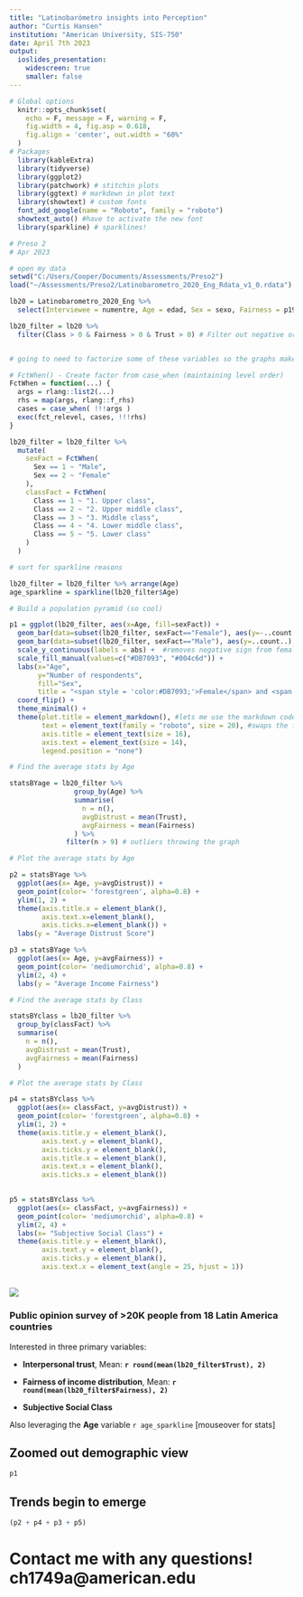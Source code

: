 ---
title: "Latinobarómetro insights into Perception"
author: "Curtis Hansen"
institution: "American University, SIS-750"
date: April 7th 2023 
output: 
  ioslides_presentation:
    widescreen: true
    smaller: false
---

```{r setup, include=FALSE}
# Global options
  knitr::opts_chunk$set(
    echo = F, message = F, warning = F,
    fig.width = 4, fig.asp = 0.618, 
    fig.align = 'center', out.width = "60%"
  )
# Packages
  library(kableExtra)
  library(tidyverse)
  library(ggplot2)
  library(patchwork) # stitchin plots
  library(ggtext) # markdown in plot text
  library(showtext) # custom fonts
  font_add_google(name = "Roboto", family = "roboto")
  showtext_auto() #have to activate the new font
  library(sparkline) # sparklines!

```

```{r analysis}
# Preso 2
# Apr 2023

# open my data
setwd("C:/Users/Cooper/Documents/Assessments/Preso2")
load("~/Assessments/Preso2/Latinobarometro_2020_Eng_Rdata_v1_0.rdata")

lb20 = Latinobarometro_2020_Eng %>%
  select(Interviewee = numentre, Age = edad, Sex = sexo, Fairness = p19st.a, Class = s1, Trust = p9stgbs)

lb20_filter = lb20 %>% 
  filter(Class > 0 & Fairness > 0 & Trust > 0) # Filter out negative or NULL values in Class column


# going to need to factorize some of these variables so the graphs make sense

# FctWhen() - Create factor from case_when (maintaining level order)  
FctWhen = function(...) {
  args = rlang::list2(...)
  rhs = map(args, rlang::f_rhs)
  cases = case_when( !!!args )
  exec(fct_relevel, cases, !!!rhs)
}

lb20_filter = lb20_filter %>%
  mutate(
    sexFact = FctWhen(
      Sex == 1 ~ "Male",
      Sex == 2 ~ "Female"
    ),
    classFact = FctWhen(
      Class == 1 ~ "1. Upper class",
      Class == 2 ~ "2. Upper middle class",
      Class == 3 ~ "3. Middle class",
      Class == 4 ~ "4. Lower middle class",
      Class == 5 ~ "5. Lower class"
    )
  )

# sort for sparkline reasons

lb20_filter = lb20_filter %>% arrange(Age)
age_sparkline = sparkline(lb20_filter$Age)

# Build a population pyramid (so cool)

p1 = ggplot(lb20_filter, aes(x=Age, fill=sexFact)) + 
  geom_bar(data=subset(lb20_filter, sexFact=="Female"), aes(y=-..count..), width=1) + #flops the female data around the 0 axis
  geom_bar(data=subset(lb20_filter, sexFact=="Male"), aes(y=..count..), width=1) +
  scale_y_continuous(labels = abs) +  #removes negative sign from female x-axis
  scale_fill_manual(values=c("#DB7093", "#004c6d")) +  
  labs(x="Age", 
       y="Number of respondents", 
       fill="Sex",
       title = "<span style = 'color:#DB7093;'>Female</span> and <span style = 'color:#004c6d;'>Male</span> Population Pyramid") +
  coord_flip() +
  theme_minimal() +
  theme(plot.title = element_markdown(), #lets me use the markdown code
        text = element_text(family = "roboto", size = 20), #swaps the font/size of title
        axis.title = element_text(size = 16),
        axis.text = element_text(size = 14),
        legend.position = "none")

# Find the average stats by Age

statsBYage = lb20_filter %>%
                group_by(Age) %>%
                summarise(
                  n = n(),
                  avgDistrust = mean(Trust),
                  avgFairness = mean(Fairness)
                ) %>%
              filter(n > 9) # outliers throwing the graph

# Plot the average stats by Age

p2 = statsBYage %>%
  ggplot(aes(x= Age, y=avgDistrust)) +
  geom_point(color= 'forestgreen', alpha=0.8) +
  ylim(1, 2) +
  theme(axis.title.x = element_blank(),
        axis.text.x=element_blank(),
        axis.ticks.x=element_blank()) +
  labs(y = "Average Distrust Score")

p3 = statsBYage %>%
  ggplot(aes(x= Age, y=avgFairness)) +
  geom_point(color= 'mediumorchid', alpha=0.8) +
  ylim(2, 4) +
  labs(y = "Average Income Fairness")

# Find the average stats by Class

statsBYclass = lb20_filter %>%
  group_by(classFact) %>%
  summarise(
    n = n(),
    avgDistrust = mean(Trust),
    avgFairness = mean(Fairness)
  )

# Plot the average stats by Class

p4 = statsBYclass %>%
  ggplot(aes(x= classFact, y=avgDistrust)) +
  geom_point(color= 'forestgreen', alpha=0.8) +
  ylim(1, 2) +
  theme(axis.title.y = element_blank(),
        axis.text.y = element_blank(),
        axis.ticks.y = element_blank(),
        axis.title.x = element_blank(),
        axis.text.x = element_blank(),
        axis.ticks.x = element_blank())
  

p5 = statsBYclass %>%
  ggplot(aes(x= classFact, y=avgFairness)) +
  geom_point(color= 'mediumorchid', alpha=0.8) +
  ylim(2, 4) +
  labs(x= "Subjective Social Class") +
  theme(axis.title.y = element_blank(),
        axis.text.y = element_blank(),
        axis.ticks.y = element_blank(),
        axis.text.x = element_text(angle = 25, hjust = 1))
```

## ![ ](lathome.png)
### Public opinion survey of >20K people from 18 Latin America countries


Interested in three primary variables:

- **Interpersonal trust**, Mean: **`r round(mean(lb20_filter$Trust), 2)`**

- **Fairness of income distribution**, Mean: **`r round(mean(lb20_filter$Fairness), 2)`**

- **Subjective Social Class**

Also leveraging the **Age** variable `r age_sparkline` [mouseover for stats]


## Zoomed out demographic view

```{r out.width = "90%"}
p1
```

## Trends begin to emerge

```{r out.width = "90%"}
(p2 + p4 + p3 + p5)
```

# Contact me with any questions! ch1749a@american.edu

